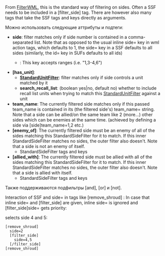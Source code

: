 From [[FilterWML]], this is the standard way of filtering on sides. Often a SSF needs to be included in a [filter_side] tag. There are however also many tags that take the SSF tags and keys directly as arguments.

Можно использовать следующие аттрибуты и подтеги:
* '''side''': filter matches only if side number is contained in a comma-separated list. Note that as opposed to the usual inline side= key in wml action tags, which defaults to 1, the side= key in a SSF defaults to all sides (similarly, the id= key in SUFs defaults to all ids)
**{{DevFeature1.11}}: This key accepts ranges (i.e. "1,3-4,6")
* '''[has_unit]''':  
**'''[[StandardUnitFilter]]''': filter matches only if side controls a unit matched by it
**'''search_recall_list''': (boolean yes|no, default no) whether to include recall list units when trying to match this [[StandardUnitFilter]] against a unit
* '''team_name''': The currently filtered side matches only if this passed team_name is contained in its (the filtered side's) team_name= string. Note that a side can be allied/on the same team like 2 (more...) other sides which can be enemies at the same time. (achieved by defining a side via [side]team_name=1,2 etc.)
* '''[enemy_of]''': The currently filtered side must be an enemy of all of the sides matching this StandardSideFilter for it to match. If this inner StandardSideFilter matches no sides, the outer filter also doesn't. Note that a side is not an enemy of itself.
**StandardSideFilter tags and keys
* '''[allied_with]''': The currently filtered side must be allied with all of the sides matching this StandardSideFilter for it to match. If this inner StandardSideFilter matches no sides, the outer filter also doesn't. Note that a side is allied with itself.
**StandardSideFilter tags and keys

Также поддерживаются подфильтры [and], [or] и [not].


Interaction of SSF and side= in tags like [remove_shroud] :
In case that inline side= and [filter_side] are given, inline side= is ignored and [filter_side]side= gets priority:

selects side 4 and 5:
 [remove_shroud]
   side=2
   [filter_side]
     side=4,5  
   [/filter_side]
 [remove_shroud]

